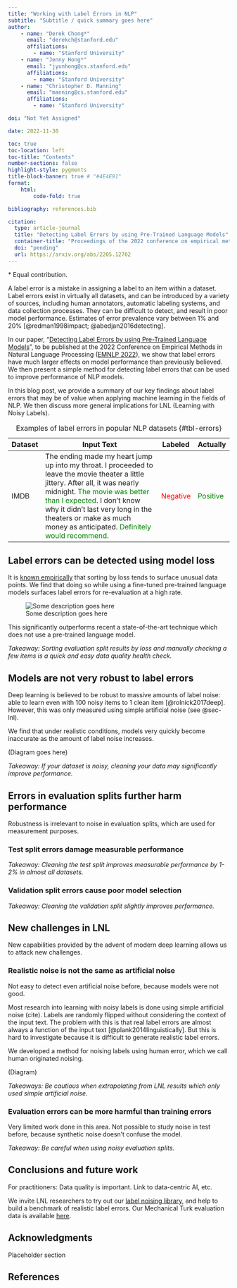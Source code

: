 ```yaml
---
title: "Working with Label Errors in NLP"
subtitle: "Subtitle / quick summary goes here"
author: 
    - name: "Derek Chong*"
      email: "derekch@stanford.edu"
      affiliations:
        - name: "Stanford University"
    - name: "Jenny Hong*"
      email: "jyunhong@cs.stanford.edu"
      affiliations:
        - name: "Stanford University"
    - name: "Christopher D. Manning"
      email: "manning@cs.stanford.edu"
      affiliations:
        - name: "Stanford University"

doi: "Not Yet Assigned"

date: 2022-11-30

toc: true
toc-location: left
toc-title: "Contents"
number-sections: false
highlight-style: pygments
title-block-banner: true # "#4E4E91"
format: 
    html:
        code-fold: true

bibliography: references.bib

citation:
  type: article-journal
  title: "Detecting Label Errors by using Pre-Trained Language Models"
  container-title: "Proceedings of the 2022 conference on empirical methods in natural language processing"
  doi: "pending"
  url: https://arxiv.org/abs/2205.12702
---
```


[* Equal contribution.]{.aside}

A label error is a mistake in assigning a label to an item within a dataset. Label errors exist in virtually all datasets, and can be introduced by a variety of sources, including human annotators, automatic labeling systems, and data collection processes. They can be difficult to detect, and result in poor model performance. 
[Estimates of error prevalence vary between 1% and 20% [@redman1998impact; @abedjan2016detecting].]{.aside}

In our paper, "[Detecting Label Errors by using Pre-Trained Language Models](https://arxiv.org/abs/2205.12702)", to be published at the 2022 Conference on Empirical Methods in Natural Language Processing ([EMNLP 2022](https://2022.emnlp.org/)), we show that label errors have much larger effects on model performance than previously believed. We then present a simple method for detecting label errors that can be used to improve performance of NLP models.

In this blog post, we provide a summary of our key findings about label errors that may be of value when applying machine learning in the fields of NLP. We then discuss more general implications for LNL (Learning with Noisy Labels).

::: {.column-page}
| Dataset | Input Text | Labeled | Actually |
|-|--------|-|-|
| IMDB | The ending made my heart jump up into my throat. I proceeded to leave the movie theater a little jittery. After all, it was nearly midnight. [The movie was better than I expected]{style="color: green;"}. I don’t know why it didn’t last very long in the theaters or make as much money as anticipated. [Definitely would recommend]{style="color: green;"}. | [Negative]{style="color: red;"} | [Positive]{style="color: green;"} |
: Examples of label errors in popular NLP datasets {#tbl-errors}
:::

## Label errors can be detected using model loss

It is [known empirically](https://twitter.com/karpathy/status/1311884485676294151) that sorting by loss tends to surface unusual data points. We find that doing so while using a fine-tuned pre-trained language models surfaces label errors for re-evaluation at a high rate.

![Some description goes here](perf@2x.png){#fig-perf}

This significantly outperforms recent a state-of-the-art technique which does not use a pre-trained language model.

*Takeaway: Sorting evaluation split results by loss and manually checking a few items is a quick and easy data quality health check.*


## Models are not very robust to label errors

Deep learning is believed to be robust to massive amounts of label noise: able to learn even with 100 noisy items to 1 clean item [@rolnick2017deep].
However, this was only measured using simple artificial noise (see @sec-lnl).

We find that under realistic conditions, models very quickly become inaccurate as the amount of label noise increases.

(Diagram goes here)

*Takeaway: If your dataset is noisy, cleaning your data may significantly improve performance.*

## Errors in evaluation splits further harm performance

Robustness is irrelevant to noise in evaluation splits, which are used for measurement purposes.

### Test split errors damage measurable performance

*Takeaway: Cleaning the test split improves measurable performance by 1-2% in almost all datasets.*

### Validation split errors cause poor model selection

*Takeaway: Cleaning the validation split slightly improves performance.*


## New challenges in LNL {#sec-lnl}

New capabilities provided by the advent of modern deep learning allows us to attack new challenges.

### Realistic noise is not the same as artificial noise

Not easy to detect even artificial noise before, because models were not good.

Most research into learning with noisy labels is done using simple artificial noise (cite).
Labels are randomly flipped without considering the context of the input text. The problem with this is that real label errors are almost always a function of the input text [@plank2014linguistically]. But this is hard to investigate because it is difficult to generate realistic label errors.

We developed a method for noising labels using human error, which we call human originated noising.

(Diagram)

*Takeaways: Be cautious when extrapolating from LNL results which only used simple artificial noise.*

### Evaluation errors can be more harmful than training errors

Very limited work done in this area.
Not possible to study noise in test before, because synthetic noise doesn't confuse the model.

*Takeaway: Be careful when using noisy evaluation splits.*

## Conclusions and future work

For practitioners: Data quality is important.
Link to data-centric AI, etc.

We invite LNL researchers to try out our [label noising library](https://github-tbd), and help to build a benchmark of realistic label errors.
Our Mechanical Turk evaluation data is available [here](https://github-tbd).

## Acknowledgments {.appendix}

Placeholder section



## References

